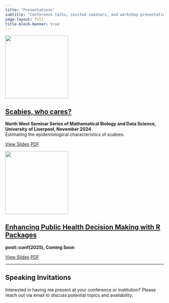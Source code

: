 ```yaml
---
title: "Presentations"
subtitle: "Conference talks, invited seminars, and workshop presentations"
page-layout: full
title-block-banner: true
---
```


::: {.grid}

::: {.g-col-12 .g-col-md-6 .g-col-lg-4}
::: {.card .h-100}
::: {.card-header}
![](images/presentation-thumbnails/scabies-2024.png){.card-img-top style="height: 200px; object-fit: contain; background-color: var(--bs-body-bg);"}
:::
::: {.card-body .d-flex .flex-column}
::: {.card-title}
## [Scabies, who cares?](presentations/2024/scabies_liverpool/liverpool_presentation.pdf)
:::
::: {.card-text}
**North West Seminar Series of Mathematical Biology and Data Science, University of Liverpool, November 2024**  
Estimating the epidemiological characteristics of scabies.
:::
::: {.mt-auto}
::: {.btn-group}
[View Slides](presentations/2024/scabies_liverpool/liverpool_presentation.qmd){.btn .btn-primary .btn-sm}
[PDF](presentations/2024/scabies_liverpool/liverpool_presentation.pdf){.btn .btn-outline-secondary .btn-sm}
:::
:::
:::
:::
:::

::: {.g-col-12 .g-col-md-6 .g-col-lg-4}
::: {.card .h-100}
::: {.card-header}
![](images/presentation-thumbnails/posit-conf-2025.png){.card-img-top style="height: 200px; object-fit: contain; background-color: var(--bs-body-bg);"}
:::
::: {.card-body .d-flex .flex-column}
::: {.card-title}
## [Enhancing Public Health Decision Making with R Packages](presentations/2025/posit_conf_2025/presentation_pc2025.pdf)
:::
::: {.card-text}
**posit::conf(2025), Coming Soon**  

:::
::: {.mt-auto}
::: {.btn-group}
[View Slides](presentations/2025/posit_conf_2025/presentation_pc2025.qmd){.btn .btn-primary .btn-sm}
[PDF](presentations/2025/posit_conf_2025/presentation_pc2025.pdf){.btn .btn-outline-secondary .btn-sm}
:::
:::
:::
:::
:::

<!-- ::: {.g-col-12 .g-col-md-6 .g-col-lg-4} -->
<!-- ::: {.card .h-100} -->
<!-- ::: {.card-header} -->
<!-- ![](images/presentation-thumbnails/react-study-2023.png){.card-img-top style="height: 200px; object-fit: contain; background-color: var(--bs-body-bg);"} -->
<!-- ::: -->
<!-- ::: {.card-body .d-flex .flex-column} -->
<!-- ::: {.card-title} -->
<!-- ## [REACT Study: Community Transmission Analysis](presentations/react-study-epidemics-2023.qmd) -->
<!-- ::: -->
<!-- ::: {.card-text} -->
<!-- **Epidemics Conference, December 2023**   -->
<!-- Real-time assessment of community transmission using the REACT study data during the COVID-19 pandemic. -->
<!-- ::: -->
<!-- ::: {.mt-auto} -->
<!-- ::: {.btn-group} -->
<!-- [View Slides](presentations/react-study-epidemics-2023.qmd){.btn .btn-primary .btn-sm} -->
<!-- [PDF](presentations/pdfs/react-study-epidemics-2023.pdf){.btn .btn-outline-secondary .btn-sm} -->
<!-- ::: -->
<!-- ::: -->
<!-- ::: -->
<!-- ::: -->
<!-- ::: -->

:::

<!-- ## Presentation Categories -->

<!-- ### **Conference Presentations** -->
<!-- Talks delivered at major infectious disease and epidemiology conferences including Epidemics, ISDS, and ESCAIDE. -->

<!-- ### **Invited Seminars**   -->
<!-- Guest lectures and seminars at academic institutions and research organizations. -->

<!-- ### **Workshop Presentations** -->
<!-- Training workshops and methodology sessions on infectious disease modeling and vaccine effectiveness analysis. -->

<!-- ## Recent Speaking Topics -->

<!-- - **Mathematical modeling** of infectious disease transmission -->
<!-- - **Vaccine effectiveness** studies using real-world data -->
<!-- - **Agent-based modeling** for population health interventions -->
<!-- - **Statistical methods** for waning immunity analysis -->
<!-- - **COVID-19 pandemic response** modeling and surveillance -->

---

## Speaking Invitations

Interested in having me present at your conference or institution? Please reach out via email to discuss potential topics and availability.